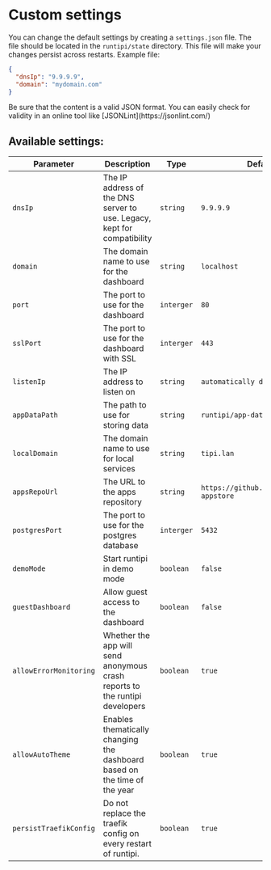 
# Custom settings

You can change the default settings by creating a `settings.json` file. The file should be located in the `runtipi/state` directory. This file will make your changes persist across restarts. Example file:

```json
{
  "dnsIp": "9.9.9.9",
  "domain": "mydomain.com"
}
```

<Callout type="warning">
  Be sure that the content is a valid JSON format. You can easily check for validity in an online
  tool like [JSONLint](https://jsonlint.com/)
</Callout>

## Available settings:

| Parameter              | Description                                                                 | Type       | Default value                                 |
| ---------------------- | --------------------------------------------------------------------------- | ---------- | --------------------------------------------- |
| `dnsIp`                | The IP address of the DNS server to use. Legacy, kept for compatibility     | `string`   | `9.9.9.9`                                     |
| `domain`               | The domain name to use for the dashboard                                    | `string`   | `localhost`                                   |
| `port`                 | The port to use for the dashboard                                           | `interger` | `80`                                          |
| `sslPort`              | The port to use for the dashboard with SSL                                  | `interger` | `443`                                         |
| `listenIp`             | The IP address to listen on                                                 | `string`   | `automatically detected`                      |
| `appDataPath`          | The path to use for storing data                                            | `string`   | `runtipi/app-data`                            |
| `localDomain`          | The domain name to use for local services                                   | `string`   | `tipi.lan`                                    |
| `appsRepoUrl`          | The URL to the apps repository                                              | `string`   | `https://github.com/runtipi/runtipi-appstore` |
| `postgresPort`         | The port to use for the postgres database                                   | `interger` | `5432`                                        |
| `demoMode`             | Start runtipi in demo mode                                                  | `boolean`  | `false`                                       |
| `guestDashboard`       | Allow guest access to the dashboard                                         | `boolean`  | `false`                                       |
| `allowErrorMonitoring` | Whether the app will send anonymous crash reports to the runtipi developers | `boolean`  | `true`                                        |
| `allowAutoTheme`       | Enables thematically changing the dashboard based on the time of the year   | `boolean`  | `true`                                        |
| `persistTraefikConfig` | Do not replace the traefik config on every restart of runtipi.              | `boolean`  | `true`                                        |
